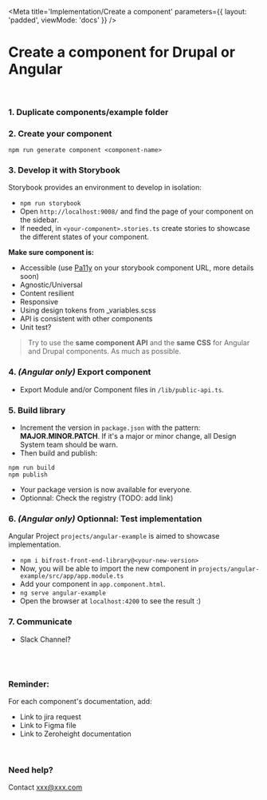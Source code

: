
<Meta
    title='Implementation/Create a component'
    parameters={{ layout: 'padded', viewMode: 'docs' }}
/>

# Create a component for Drupal or Angular

<br/>

### 1. Duplicate components/example folder

### 2. Create your component 
`npm run generate component <component-name>`

### 3. Develop it with Storybook
Storybook provides an environment to develop in isolation:
- `npm run storybook`
- Open `http://localhost:9008/` and find the page of your component on the sidebar.
- If needed, in `<your-component>.stories.ts` create stories to showcase the different states of your component.

**Make sure component is:**
- Accessible (use [Pa11y](https://github.com/pa11y/pa11y) on your storybook component URL, more details soon) 
- Agnostic/Universal
- Content resilient
- Responsive
- Using design tokens from _variables.scss
- API is consistent with other components
- Unit test?

> Try to use the **same component API** and the **same CSS** for Angular and Drupal components. As much as possible.

### 4. _(Angular only)_ Export component
- Export Module and/or Component files in `/lib/public-api.ts`.

### 5. Build library
- Increment the version in `package.json` with the pattern: **MAJOR.MINOR.PATCH**. If it's a major or minor change, all Design System team should be warn.
- Then build and publish:
```Shell
npm run build
npm publish
```
- Your package version is now available for everyone.
- Optionnal: Check the registry (TODO: add link)

### 6. _(Angular only)_ Optionnal: Test implementation
Angular Project `projects/angular-example` is aimed to showcase implementation.
- `npm i bifrost-front-end-library@<your-new-version>`
- Now, you will be able to import the new component in `projects/angular-example/src/app/app.module.ts`
- Add your component in `app.component.html`.
- `ng serve angular-example`
- Open the browser at `localhost:4200` to see the result :)

### 7. Communicate
- Slack Channel?

<br/><br/>

### Reminder:
For each component's documentation, add:
- Link to jira request
- Link to Figma file
- Link to Zeroheight documentation

<br/>

### Need help?
Contact xxx@xxx.com